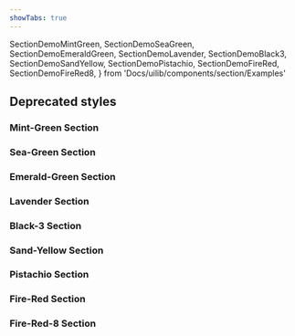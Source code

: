 ```yaml
---
showTabs: true
---
```


  SectionDemoMintGreen,
  SectionDemoSeaGreen,
  SectionDemoEmeraldGreen,
  SectionDemoLavender,
  SectionDemoBlack3,
  SectionDemoSandYellow,
  SectionDemoPistachio,
  SectionDemoFireRed,
  SectionDemoFireRed8,
} from 'Docs/uilib/components/section/Examples'

## Deprecated styles

### Mint-Green Section

<SectionDemoMintGreen />

### Sea-Green Section

<SectionDemoSeaGreen />

### Emerald-Green Section

<SectionDemoEmeraldGreen />

### Lavender Section

<SectionDemoLavender />

### Black-3 Section

<SectionDemoBlack3 />

### Sand-Yellow Section

<SectionDemoSandYellow />

### Pistachio Section

<SectionDemoPistachio />

### Fire-Red Section

<SectionDemoFireRed />

### Fire-Red-8 Section

<SectionDemoFireRed8 />
